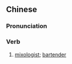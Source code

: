 {{also|调酒师}}
==Chinese==
{{zh-forms|s=调酒师|type=21}}

===Pronunciation===
{{zh-pron
|m=tiáojiǔshī
|c=diu6 zau2 si1
|cat=v
}}

===Verb===
{{zh-verb}}

# [[mixologist]]; [[bartender]]

{{zh-cat|Occupations}}